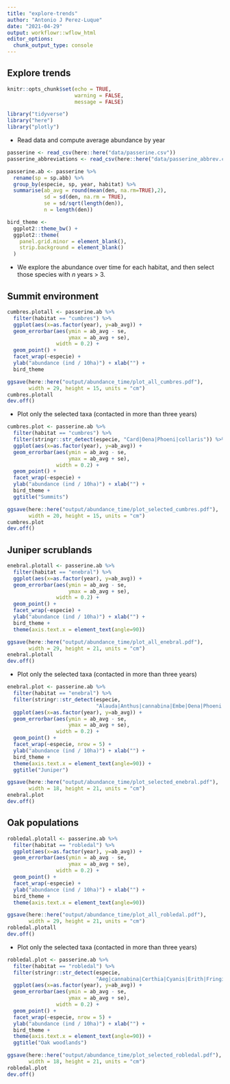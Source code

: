 ```yaml
---
title: "explore-trends"
author: "Antonio J Perez-Luque"
date: "2021-04-29"
output: workflowr::wflow_html
editor_options:
  chunk_output_type: console
---
```


## Explore trends 

```r
knitr::opts_chunk$set(echo = TRUE, 
                      warning = FALSE, 
                      message = FALSE)
```

```r
library("tidyverse")
library("here")
library("plotly")
```

- Read data and compute average abundance by year 

```r
passerine <- read_csv(here::here("data/passerine.csv")) 
passerine_abbreviations <- read_csv(here::here("data/passerine_abbrev.csv")) 

passerine.ab <- passerine %>% 
  rename(sp = sp.abb) %>% 
  group_by(especie, sp, year, habitat) %>% 
  summarise(ab_avg = round(mean(den, na.rm=TRUE),2), 
            sd = sd(den, na.rm = TRUE), 
            se = sd/sqrt(length(den)), 
            n = length(den)) 
```


```r
bird_theme <- 
  ggplot2::theme_bw() + 
  ggplot2::theme(
    panel.grid.minor = element_blank(),
    strip.background = element_blank()
  )
```

- We explore the abundance over time for each habitat, and then select those species with *n* years > 3. 

## Summit environment  

```r
cumbres.plotall <- passerine.ab %>% 
  filter(habitat == "cumbres") %>% 
  ggplot(aes(x=as.factor(year), y=ab_avg)) + 
  geom_errorbar(aes(ymin = ab_avg - se, 
                    ymax = ab_avg + se),
                width = 0.2) +
  geom_point() +
  facet_wrap(~especie) + 
  ylab("abundance (ind / 10ha)") + xlab("") + 
  bird_theme
```

```r
ggsave(here::here("output/abundance_time/plot_all_cumbres.pdf"),
       width = 29, height = 15, units = "cm")
cumbres.plotall
dev.off()
```


- Plot only the selected taxa (contacted in more than three years)

```r
cumbres.plot <- passerine.ab %>% 
  filter(habitat == "cumbres") %>% 
  filter(stringr::str_detect(especie, "Card|Oena|Phoeni|collaris")) %>%
  ggplot(aes(x=as.factor(year), y=ab_avg)) + 
  geom_errorbar(aes(ymin = ab_avg - se, 
                    ymax = ab_avg + se),
                width = 0.2) +
  geom_point() +
  facet_wrap(~especie) + 
  ylab("abundance (ind / 10ha)") + xlab("") + 
  bird_theme + 
  ggtitle("Summits")
```

```r
ggsave(here::here("output/abundance_time/plot_selected_cumbres.pdf"),
       width = 20, height = 15, units = "cm")
cumbres.plot
dev.off()
```

## Juniper scrublands  

```r
enebral.plotall <- passerine.ab %>% 
  filter(habitat == "enebral") %>% 
  ggplot(aes(x=as.factor(year), y=ab_avg)) + 
  geom_errorbar(aes(ymin = ab_avg - se, 
                    ymax = ab_avg + se),
                width = 0.2) +
  geom_point() +
  facet_wrap(~especie) + 
  ylab("abundance (ind / 10ha)") + xlab("") + 
  bird_theme +
  theme(axis.text.x = element_text(angle=90)) 
```

```r
ggsave(here::here("output/abundance_time/plot_all_enebral.pdf"),
       width = 29, height = 21, units = "cm")
enebral.plotall
dev.off()
```


- Plot only the selected taxa (contacted in more than three years)

```r
enebral.plot <- passerine.ab %>% 
  filter(habitat == "enebral") %>% 
  filter(stringr::str_detect(especie, 
                             "Alauda|Anthus|cannabina|Embe|Oena|Phoeni|collaris|rubicola|conspici|Troglo")) %>%
  ggplot(aes(x=as.factor(year), y=ab_avg)) + 
  geom_errorbar(aes(ymin = ab_avg - se, 
                    ymax = ab_avg + se),
                width = 0.2) +
  geom_point() +
  facet_wrap(~especie, nrow = 5) + 
  ylab("abundance (ind / 10ha)") + xlab("") + 
  bird_theme + 
  theme(axis.text.x = element_text(angle=90)) +  
  ggtitle("Juniper")
```

```r
ggsave(here::here("output/abundance_time/plot_selected_enebral.pdf"),
       width = 18, height = 21, units = "cm")
enebral.plot
dev.off()
```


## Oak populations   

```r
robledal.plotall <- passerine.ab %>% 
  filter(habitat == "robledal") %>% 
  ggplot(aes(x=as.factor(year), y=ab_avg)) + 
  geom_errorbar(aes(ymin = ab_avg - se, 
                    ymax = ab_avg + se),
                width = 0.2) +
  geom_point() +
  facet_wrap(~especie) + 
  ylab("abundance (ind / 10ha)") + xlab("") + 
  bird_theme +
  theme(axis.text.x = element_text(angle=90))   
```

```r
ggsave(here::here("output/abundance_time/plot_all_robledal.pdf"),
       width = 29, height = 21, units = "cm")
robledal.plotall
dev.off()
```

- Plot only the selected taxa (contacted in more than three years)

```r
robledal.plot <- passerine.ab %>% 
  filter(habitat == "robledal") %>% 
  filter(stringr::str_detect(especie, 
                             "Aeg|cannabina|Certhia|Cyanis|Erith|Fringi|Garrulus|Lopho|Lullula|Parus|Peripares|Phoeni|bonelli|Regulus|rubicola|serinus|Sitta|atricapilla|cantillans|merula|visci|Troglo")) %>%
  ggplot(aes(x=as.factor(year), y=ab_avg)) + 
  geom_errorbar(aes(ymin = ab_avg - se, 
                    ymax = ab_avg + se),
                width = 0.2) +
  geom_point() +
  facet_wrap(~especie, nrow = 5) + 
  ylab("abundance (ind / 10ha)") + xlab("") + 
  bird_theme + 
  theme(axis.text.x = element_text(angle=90)) +  
  ggtitle("Oak woodlands")
```

```r
ggsave(here::here("output/abundance_time/plot_selected_robledal.pdf"),
       width = 18, height = 21, units = "cm")
robledal.plot
dev.off()
```







